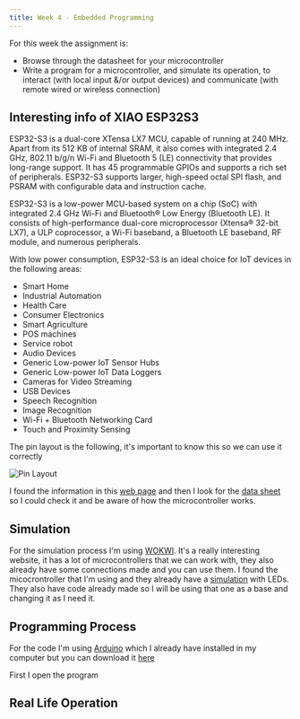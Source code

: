 ```yaml
---
title: Week 4 - Embedded Programming
---
```


For this week the assignment is:
- Browse through the datasheet for your microcontroller
- Write a program for a microcontroller, and simulate its operation, to interact (with local input &/or output devices) and communicate (with remote wired or wireless connection)

## Interesting info of XIAO ESP32S3

ESP32-S3 is a dual-core XTensa LX7 MCU, capable of running at 240 MHz. Apart from its 512 KB of internal SRAM, it also comes with integrated 2.4 GHz, 802.11 b/g/n Wi-Fi and Bluetooth 5 (LE) connectivity that provides long-range support. It has 45 programmable GPIOs and supports a rich set of peripherals. ESP32-S3 supports larger, high-speed octal SPI flash, and PSRAM with configurable data and instruction cache.

ESP32-S3 is a low-power MCU-based system on a chip (SoC) with integrated 2.4 GHz Wi-Fi and Bluetooth®
Low Energy (Bluetooth LE). It consists of high-performance dual-core microprocessor (Xtensa® 32-bit LX7), a
ULP coprocessor, a Wi-Fi baseband, a Bluetooth LE baseband, RF module, and numerous peripherals.

With low power consumption, ESP32-S3 is an ideal choice for IoT devices in the following areas:
- Smart Home
- Industrial Automation
- Health Care
- Consumer Electronics
- Smart Agriculture
- POS machines
- Service robot
- Audio Devices
- Generic Low-power IoT Sensor Hubs
- Generic Low-power IoT Data Loggers
- Cameras for Video Streaming
- USB Devices
- Speech Recognition
- Image Recognition
- Wi-Fi + Bluetooth Networking Card
- Touch and Proximity Sensing

The pin layout is the following, it's important to know this so we can use it correctly

![Pin Layout](./week-04/pin_layout.png)

I found the information in this [web page](https://www.espressif.com/en/products/socs/esp32-s3) and then I look for the [data sheet](https://www.espressif.com/sites/default/files/documentation/esp32-s3_datasheet_en.pdf) so I could check it and be aware of how the microcontroller works.

## Simulation

For the simulation process I'm using [WOKWI](https://wokwi.com/). It's a really interesting website, it has a lot of microcontrollers that we can work with, they also already have some connections made and you can use them. 
I found the micocrontroller that I'm using and they already have a [simulation](https://wokwi.com/projects/411276781876475905) with LEDs. They also have code already made so I will be using that one as a base and changing it as I need it. 

## Programming Process

For the code I'm using [Arduino](https://www.arduino.cc/) which I already have installed in my computer but you can download it [here](https://support.arduino.cc/hc/en-us/articles/360019833020-Download-and-install-Arduino-IDE)

First I open the program 


## Real Life Operation

